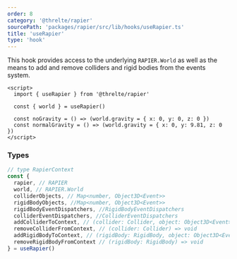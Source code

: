 ```yaml
---
order: 8
category: '@threlte/rapier'
sourcePath: 'packages/rapier/src/lib/hooks/useRapier.ts'
title: 'useRapier'
type: 'hook'
---
```


This hook provides access to the underlying `RAPIER.World` as well as the means to add and remove colliders and rigid bodies from the events system.

```svelte
<script>
  import { useRapier } from '@threlte/rapier'

  const { world } = useRapier()

  const noGravity = () => (world.gravity = { x: 0, y: 0, z: 0 })
  const normalGravity = () => (world.gravity = { x: 0, y: 9.81, z: 0 })
</script>
```

### Types

```ts
// type RapierContext
const {
  rapier, // RAPIER
  world, // RAPIER.World
  colliderObjects, // Map<number, Object3D<Event>>
  rigidBodyObjects, //Map<number, Object3D<Event>>
  rigidBodyEventDispatchers, //RigidBodyEventDispatchers
  colliderEventDispatchers, //ColliderEventDispatchers
  addColliderToContext, // (collider: Collider, object: Object3D<Event>, eventDispatcher: ColliderEventDispatcher) => void
  removeColliderFromContext, // (collider: Collider) => void
  addRigidBodyToContext, // (rigidBody: RigidBody, object: Object3D<Event>, eventDispatcher: RigidBodyEventDispatcher) => void
  removeRigidBodyFromContext // (rigidBody: RigidBody) => void
} = useRapier()
```
